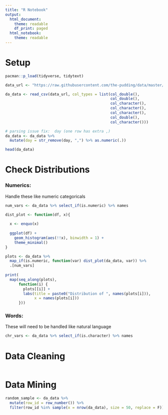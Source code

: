 ```yaml
---
title: "R Notebook"
output:
  html_document:
    theme: readable
    df_print: paged
  html_notebook:
    theme: readable
---
```


# Setup

```r
pacman::p_load(tidyverse, tidytext)
```

```r
data_url <- "https://raw.githubusercontent.com/the-pudding/data/master/dearabby/raw_da_qs.csv"

da_data <- read_csv(data_url, col_types = list(col_double(),
                                               col_double(),
                                               col_character(),
                                               col_character(),
                                               col_character(),
                                               col_double(),
                                               col_character()))

# parsing issue fix:  day (one row has extra ,)
da_data <- da_data %>% 
  mutate(day = str_remove(day, ",") %>% as.numeric(.))

head(da_data)
```

# Check Distributions

### Numerics:
Handle these like numeric categoricals
```r
num_vars <- da_data %>% select_if(is.numeric) %>% names

dist_plot <- function(df, x){
  
  x <- enquo(x)
  
  ggplot(df) + 
    geom_histogram(aes(!!x), binwidth = 1) +
    theme_minimal()
}

plots <- da_data %>% 
  map_if(is.numeric, function(var) dist_plot(da_data, var)) %>% 
  .[num_vars]
  
print(
  map(seq_along(plots), 
      function(i) {
        plots[[i]] + 
        labs(title = paste0("Distribution of ", names(plots[i])),
             x = names(plots[i]))
      }))
```

### Words:
These will need to be handled like natural language
```r
chr_vars <- da_data %>% select_if(is.character) %>% names


```

# Data Cleaning

```r

```


# Data Mining

```r
random_sample <- da_data %>% 
  mutate(row_id = row_number()) %>% 
  filter(row_id %in% sample(x = nrow(da_data), size = 50, replace = F))
```
